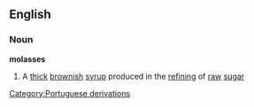 ==English==
===Noun===
{{wikipedia}}
'''molasses'''
#A [[thick]] [[brown]]ish [[syrup]] produced in the [[refining]] of [[raw]] [[sugar]]
[[Category:Portuguese derivations]]
